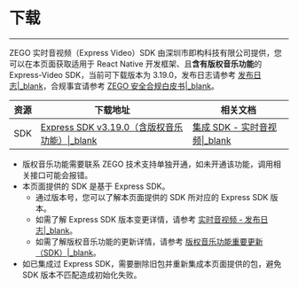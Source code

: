 # 下载

- - -

ZEGO 实时音视频（Express Video）SDK 由深圳市即构科技有限公司提供，您可以在本页面获取适用于 React Native 开发框架、且**含有版权音乐功能**的 Express-Video SDK，当前可下载版本为 3.19.0，发布日志请参考 [发布日志\|_blank](!change_log_ktv)，合规事宜请参考 [ZEGO 安全合规白皮书\|_blank](#16142)。

| 资源 | 下载地址 | 相关文档|
| ---- | ----| ------ |
| SDK | [Express SDK v3.19.0（含版权音乐功能）\|_blank](https://www.npmjs.com/package/zego-express-engine-reactnative/v/3.19.0-copyrightedmusic.15?activeTab=versions) | [集成 SDK - 实时音视频\|_blank](!KTV_Live_Chorus_Program_down-Express_Video_with_KTV) |

<Note title="Note">

- 版权音乐功能需要联系 ZEGO 技术支持单独开通，如未开通该功能，调用相关接口可能会报错。
- 本页面提供的 SDK 是基于 Express SDK。
    - 通过版本号，您可以了解本页面提供的 SDK 所对应的 Express SDK 版本。
    - 如需了解 Express SDK 版本变更详情，请参考 [实时音视频 - 发布日志\|_blank](#12542)。
    - 如需了解版权音乐功能的更新详情，请参考 [版权音乐功能重要更新（SDK）\|_blank](!change_log_ktv)。
- 如已集成过 Express SDK，需要删除旧包并重新集成本页面提供的包，避免 SDK 版本不匹配造成初始化失败。
</Note>
